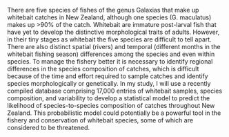 There are five species of fishes of the genus Galaxias that make up
whitebait catches in New Zealand, although one species (G. maculatus)
makes up &gt;90% of the catch. Whitebait are immature post-larval fish
that have yet to develop the distinctive morphological traits of adults.
However, in their tiny stages as whitebait the five species are
difficult to tell apart. There are also distinct spatial (rivers) and
temporal (different months in the whitebait fishing season) differences
among the species and even within species. To manage the fishery better
it is necessary to identify regional differences in the species
composition of catches, which is difficult because of the time and
effort required to sample catches and identify species morphologically
or genetically. In my study, I will use a recently compiled database
comprising 17,000 entries of whitebait samples, species composition, and
variability to develop a statistical model to predict the likelihood of
species-to-species composition of catches throughout New Zealand. This
probabilistic model could potentially be a powerful tool in the fishery
and conservation of whitebait species, some of which are considered to
be threatened.
